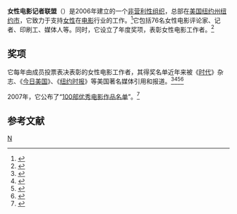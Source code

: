 '''女性电影记者联盟'''（{{lang-en|'''Alliance of Women Film Journalists'''}}）是2006年建立的一个[[非营利性组织|非营利性组织]]，总部在[[美国|美国]][[纽约州|纽约州]][[纽约市|纽约市]]，它致力于支持[[女性|女性]]在[[电影|电影]]行业的工作。<ref>{{Cite web |url=http://awfj.org/about/ |title=Alliance of Women Film Journalists |accessdate=2014-04-02 |archive-date=2013-12-11 |archive-url=https://web.archive.org/web/20131211063818/http://awfj.org/about/ |dead-url=no }}</ref>它包括76名女性电影评论家、记者、印刷工、媒体人等。同时，它设立了年度奖项，表彰女性电影工作者。<ref>{{cite web|last=Mayer|first=Sophie|title=Women on film, online|url=http://www.bfi.org.uk/news-opinion/sight-sound-magazine/comment/women-film-online|publisher=British Film Institute|accessdate=2013-05-28|archive-date=2013-02-19|archive-url=https://web.archive.org/web/20130219103522/http://bfi.org.uk/news-opinion/sight-sound-magazine/comment/women-film-online|dead-url=no}}</ref>

== 奖项 ==
它每年由成员投票表决表彰的女性电影工作者，其得奖名单近年来被《[[时代_(杂志)|时代]]》杂志、《[[今日美国|今日美国]]》、《[[纽约时报|纽约时报]]》等美国著名媒体引用和报道。<ref>{{cite web|title=Women film journalists hail 'Zero Dark Thirty,' Bigelow|url=http://www.usatoday.com/story/life/movies/2013/01/08/alliance-of-female-journalists-zero-dark-thirty-kathryn-bigelow/1817081/|publisher=USA Today|accessdate=2013-05-28|archive-date=2013-01-30|archive-url=https://web.archive.org/web/20130130130444/http://www.usatoday.com/story/life/movies/2013/01/08/alliance-of-female-journalists-zero-dark-thirty-kathryn-bigelow/1817081/|dead-url=no}}</ref><ref>{{cite web|title=Bad Boy: Adam Sandler Vehicle Is Named to Misogyny ‘Hall of Shame’|url=http://entertainment.time.com/2013/01/08/bad-boy-adam-sandler-vehicle-is-2012-movie-named-to-misogyny-hall-of-shame/|publisher=TIME|accessdate=2013-05-28|archive-date=2013-01-20|archive-url=https://web.archive.org/web/20130120031922/http://entertainment.time.com/2013/01/08/bad-boy-adam-sandler-vehicle-is-2012-movie-named-to-misogyny-hall-of-shame/|dead-url=no}}</ref><ref>{{cite web|title=‘Zero Dark Thirty’ tops Alliance of Women Film Journalists kudos|url=http://variety.com/2013/film/news/zero-dark-thirty-tops-alliance-of-women-film-journalists-kudos-1118064320/|publisher=Variety Media LLC|accessdate=2013-05-28|archive-date=2014-01-11|archive-url=https://web.archive.org/web/20140111110120/http://variety.com/2013/film/news/zero-dark-thirty-tops-alliance-of-women-film-journalists-kudos-1118064320/|dead-url=no}}</ref><ref>{{cite web|title=The Diving Bell and the Butterfly (2007)|url=http://movies.nytimes.com/movie/395604/The-Diving-Bell-and-the-Butterfly/awards|publisher=The New York Times Company|accessdate=2013-05-28|archive-date=2010-05-04|archive-url=https://web.archive.org/web/20100504202200/http://movies.nytimes.com/movie/395604/The-Diving-Bell-and-the-Butterfly/awards|dead-url=no}}</ref>

2007年，它公布了“[http://awfj.org/2007/06/25/awfjs-top-100-films-list/  100部优秀电影作品名单]{{Wayback|url=http://awfj.org/2007/06/25/awfjs-top-100-films-list/ |date=20130423040650 }}”。<ref>{{cite web|title=The Alliance of Women Film Journalists' Top 100 Films|url=http://www.buzzsugar.com/Alliance-Women-Film-Journalists-Top-100-Films-346444|accessdate=2013-05-28|archive-url=https://web.archive.org/web/20140407074245/http://www.buzzsugar.com/Alliance-Women-Film-Journalists-Top-100-Films-346444|archive-date=2014-04-07|dead-url=yes}}</ref>

==参考文献==
{{reflist}}

[[Category:美国电影评论协会|N]]